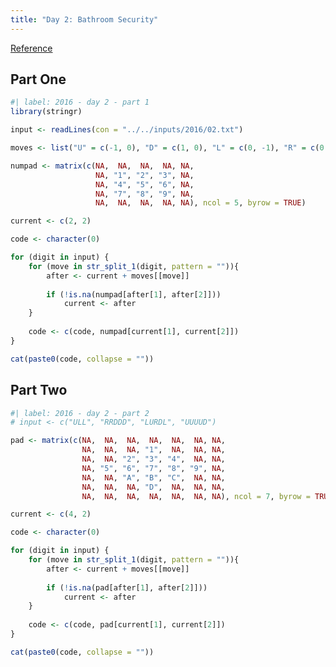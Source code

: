 ```yaml
---
title: "Day 2: Bathroom Security"
---
```


[Reference](https://adventofcode.com/2016/day/2)

## Part One

```r
#| label: 2016 - day 2 - part 1
library(stringr)

input <- readLines(con = "../../inputs/2016/02.txt")

moves <- list("U" = c(-1, 0), "D" = c(1, 0), "L" = c(0, -1), "R" = c(0, 1))

numpad <- matrix(c(NA,  NA,  NA,  NA, NA,
                   NA, "1", "2", "3", NA,
                   NA, "4", "5", "6", NA,
                   NA, "7", "8", "9", NA,
                   NA,  NA,  NA,  NA, NA), ncol = 5, byrow = TRUE)

current <- c(2, 2)

code <- character(0)

for (digit in input) {
    for (move in str_split_1(digit, pattern = "")){
        after <- current + moves[[move]]
        
        if (!is.na(numpad[after[1], after[2]]))
            current <- after
    }
    
    code <- c(code, numpad[current[1], current[2]])
}

cat(paste0(code, collapse = ""))
```

## Part Two

```r
#| label: 2016 - day 2 - part 2
# input <- c("ULL", "RRDDD", "LURDL", "UUUUD")

pad <- matrix(c(NA,  NA,  NA,  NA,  NA,  NA, NA,
                NA,  NA,  NA, "1",  NA,  NA, NA,
                NA,  NA, "2", "3", "4",  NA, NA,
                NA, "5", "6", "7", "8", "9", NA,
                NA,  NA, "A", "B", "C",  NA, NA,
                NA,  NA,  NA, "D",  NA,  NA, NA,
                NA,  NA,  NA,  NA,  NA,  NA, NA), ncol = 7, byrow = TRUE)

current <- c(4, 2)

code <- character(0)

for (digit in input) {
    for (move in str_split_1(digit, pattern = "")){
        after <- current + moves[[move]]
        
        if (!is.na(pad[after[1], after[2]])) 
            current <- after
    }
    
    code <- c(code, pad[current[1], current[2]])
}

cat(paste0(code, collapse = ""))
```

